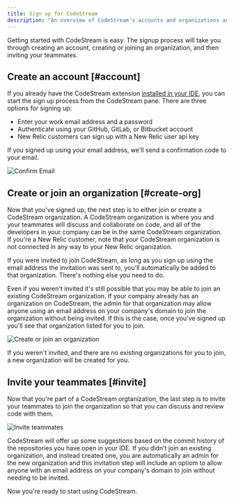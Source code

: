 ```yaml
---
title: Sign up for CodeStream
description: "An overview of CodeStream's accounts and organizations and how to set those up for your team."
---
```






Getting started with CodeStream is easy. The signup process will take you
through creating an account, creating or joining an organization, and then
inviting your teammates.

## Create an account [#account]

If you already have the CodeStream extension [installed in your
IDE](/docs/codestream/start-here/install-codestream), you can start the sign up
process from the CodeStream pane. There are three options for signing up:

* Enter your work email address and a password
* Authenticate using your GitHub, GitLab, or Bitbucket account
* New Relic customers can sign up with a New Relic user api key

If you signed up using your email address, we'll send a confirmation code to your email.

<img
  alt="Confirm Email"
  src={codestreamEmailConfirmationCode}
/>

## Create or join an organization [#create-org]

Now that you've signed up, the next step is to either join or create a
CodeStream organization. A CodeStream organization is where you and your
teammates will discuss and collaborate on code, and all of the developers in
your company can be in the same CodeStream organization. If you're a New Relic
customer, note that your CodeStream organization is not connected in any way to
your New Relic organization.

If you were invited to join CodeStream, as long as you sign up using the email
address the invitation was sent to, you'll automatically be added to that
organization. There's nothing else you need to do.

Even if you weren't invited it's still possible that you may be able to join an
existing CodeStream organization. If your company already has an organization on
CodeStream, the admin for that organization may allow anyone using an email
address on your company's domain to join the organization without being invited.
If this is the case, once you've signed up you'll see that organization listed
for you to join.

<img
  alt="Create or join an organization"
  src={codestreamCreateorJoinTeam}
/>

If you weren't invited, and there are no existing organizations for you to join,
a new organization will be created for you.

## Invite your teammates [#invite]

Now that you're part of a CodeStream orgtanization, the last step is to invite
your teammates to join the organization so that you can discuss and review code
with them.

<img
  alt="Invite teammates"
  src={codestreamInviteTeammates}
/>

CodeStream will offer up some suggestions based on the commit history of the
repositories you have open in your IDE. If you didn't join an existing
organization, and instead created one, you are automatically an admin for the
new organization and this invitation step will include an optiom to allow anyone
with an email address on your company's domain to join without needing to be
invited.

Now you're ready to start using CodeStream.
